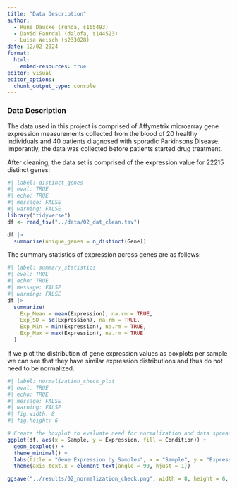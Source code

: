 ```yaml
---
title: "Data Description"
author: 
  - Rune Daucke (runda, s165493)
  - David Faurdal (dalofa, s144523)
  - Luisa Weisch (s233028)
date: 12/02-2024
format:
  html:
    embed-resources: true
editor: visual
editor_options: 
  chunk_output_type: console
---
```


### Data Description

The data used in this project is comprised of Affymetrix microarray gene expression measurements collected from the blood of 20 healthy individuals and 40 patients diagnosed with sporadic Parkinsons Disease. Imporantly, the data was collected before patients started drug treatment.

After cleaning, the data set is comprised of the expression value for 22215 distinct genes:

```r
#| label: distinct_genes
#| eval: TRUE
#| echo: TRUE
#| message: FALSE
#| warning: FALSE
library("tidyverse")
df <- read_tsv("../data/02_dat_clean.tsv")

df |>
  summarise(unique_genes = n_distinct(Gene))
```

The summary statistics of expression across genes are as follows:

```r
#| label: summary_statistics
#| eval: TRUE
#| echo: TRUE
#| message: FALSE
#| warning: FALSE
df |>
  summarize(
    Exp_Mean = mean(Expression), na.rm = TRUE,
    Exp_SD = sd(Expression), na.rm = TRUE,
    Exp_Min = min(Expression), na.rm = TRUE,
    Exp_Max = max(Expression), na.rm = TRUE
  )
```

If we plot the distribution of gene expression values as boxplots per sample we can see that they have similar expression distributions and thus do not need to be normalized.

```r
#| label: normalization_check_plot
#| eval: TRUE
#| echo: TRUE
#| message: FALSE
#| warning: FALSE
#| fig.width: 8
#| fig.height: 6

# Create the boxplot to evaluate need for normalization and data spread
ggplot(df, aes(x = Sample, y = Expression, fill = Condition)) +
  geom_boxplot() +
  theme_minimal() +
  labs(title = "Gene Expression by Samples", x = "Sample", y = "Expression") +
  theme(axis.text.x = element_text(angle = 90, hjust = 1))

ggsave("../results/02_normalization_check.png", width = 8, height = 6, dpi = 600)
```
